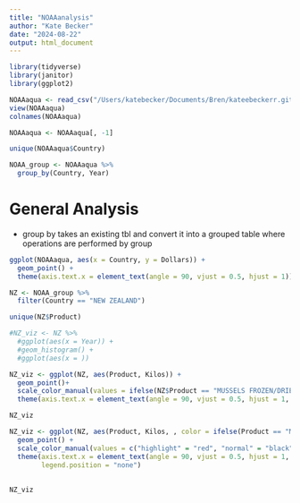 ```yaml
---
title: "NOAAanalysis"
author: "Kate Becker"
date: "2024-08-22"
output: html_document
---
```


```r
library(tidyverse)
library(janitor)
library(ggplot2)
```

```r
NOAAaqua <- read_csv("/Users/katebecker/Documents/Bren/kateebeckerr.github.io/playing/NOAA-stats/California Aquaculture-2.csv")
view(NOAAaqua)
colnames(NOAAaqua)

NOAAaqua <- NOAAaqua[, -1]

```

```r
unique(NOAAaqua$Country)

NOAA_group <- NOAAaqua %>%
  group_by(Country, Year)
```

# General Analysis

- group by takes an existing tbl and convert it into a grouped table where operations are performed by group 
```r
ggplot(NOAAaqua, aes(x = Country, y = Dollars)) +
  geom_point() +
  theme(axis.text.x = element_text(angle = 90, vjust = 0.5, hjust = 1))

```

```r
NZ <- NOAA_group %>%
  filter(Country == "NEW ZEALAND")
```

```r
unique(NZ$Product)
```

```r
#NZ_viz <- NZ %>%
  #ggplot(aes(x = Year)) + 
  #geom_histogram() +
  #ggplot(aes(x = ))

NZ_viz <- ggplot(NZ, aes(Product, Kilos)) +
  geom_point()+
  scale_color_manual(values = ifelse(NZ$Product == "MUSSELS FROZEN/DRIED/SALTED/BRINE", "red", "black"))+
  theme(axis.text.x = element_text(angle = 90, vjust = 0.5, hjust = 1, size = 5))

NZ_viz
```

```r
NZ_viz <- ggplot(NZ, aes(Product, Kilos, , color = ifelse(Product == "MUSSELS FROZEN/DRIED/SALTED/BRINE", "highlight", "normal"))) +
  geom_point() +
  scale_color_manual(values = c("highlight" = "red", "normal" = "black")) +
  theme(axis.text.x = element_text(angle = 90, vjust = 0.5, hjust = 1, size = 5),
        legend.position = "none")
  
 
NZ_viz
```

